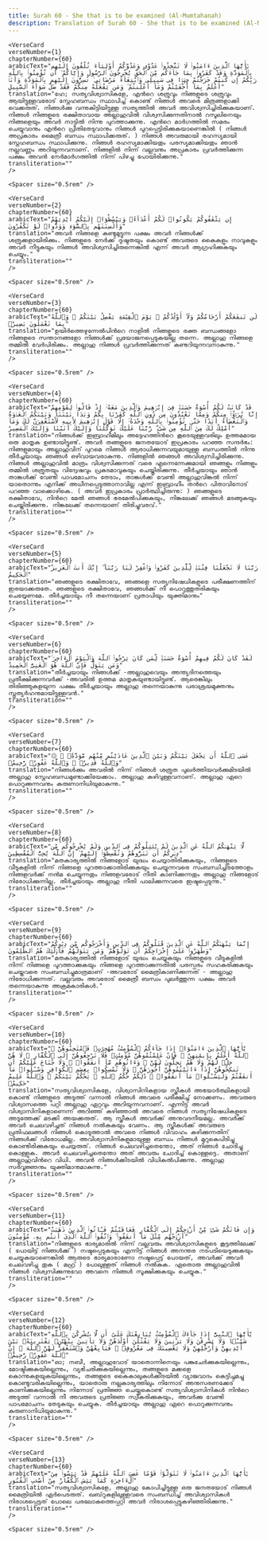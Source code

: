 ```yaml
---
title: Surah 60 - She that is to be examined (Al-Mumtahanah)  
description: Translation of Surah 60 - She that is to be examined (Al-Mumtahanah) in Malayalam
---
```







    <VerseCard 
    verseNumber={1}
    chapterNumber={60}
    arabicText="يَٰٓأَيُّهَا ٱلَّذِينَ ءَامَنُوا۟ لَا تَتَّخِذُوا۟ عَدُوِّى وَعَدُوَّكُمْ أَوْلِيَآءَ تُلْقُونَ إِلَيْهِم بِٱلْمَوَدَّةِ وَقَدْ كَفَرُوا۟ بِمَا جَآءَكُم مِّنَ ٱلْحَقِّ يُخْرِجُونَ ٱلرَّسُولَ وَإِيَّاكُمْ ۙ أَن تُؤْمِنُوا۟ بِٱللَّهِ رَبِّكُمْ إِن كُنتُمْ خَرَجْتُمْ جِهَٰدًۭا فِى سَبِيلِى وَٱبْتِغَآءَ مَرْضَاتِى ۚ تُسِرُّونَ إِلَيْهِم بِٱلْمَوَدَّةِ وَأَنَا۠ أَعْلَمُ بِمَآ أَخْفَيْتُمْ وَمَآ أَعْلَنتُمْ ۚ وَمَن يَفْعَلْهُ مِنكُمْ فَقَدْ ضَلَّ سَوَآءَ ٱلسَّبِيلِ"
    translation="ഹേ; സത്യവിശ്വാസികളേ, എന്‍റെ ശത്രുവും നിങ്ങളുടെ ശത്രുവും ആയിട്ടുള്ളവരോട്‌ സ്നേഹബന്ധം സ്ഥാപിച്ച്‌ കൊണ്ട്‌ നിങ്ങള്‍ അവരെ മിത്രങ്ങളാക്കി വെക്കരുത്‌. നിങ്ങള്‍ക്കു വന്നുകിട്ടിയിട്ടുള്ള സത്യത്തില്‍ അവര്‍ അവിശ്വസിച്ചിരിക്കുകയാണ്‌. നിങ്ങള്‍ നിങ്ങളുടെ രക്ഷിതാവായ അല്ലാഹുവില്‍ വിശ്വസിക്കുന്നതിനാല്‍ റസൂലിനെയും നിങ്ങളെയും അവര്‍ നാട്ടില്‍ നിന്നു പുറത്താക്കുന്നു. എന്‍റെ മാര്‍ഗത്തില്‍ സമരം ചെയ്യുവാനും എന്‍റെ പ്രീതിതേടുവാനും നിങ്ങള്‍ പുറപ്പെട്ടിരിക്കുകയാണെങ്കില്‍ ( നിങ്ങള്‍ അപ്രകാരം മൈത്രീ ബന്ധം സ്ഥാപിക്കരുത്‌. ) നിങ്ങള്‍ അവരുമായി രഹസ്യമായി സ്നേഹബന്ധം സ്ഥാപിക്കുന്നു. നിങ്ങള്‍ രഹസ്യമാക്കിയതും പരസ്യമാക്കിയതും ഞാന്‍ നല്ലവണ്ണം അറിയുന്നവനാണ്‌. നിങ്ങളില്‍ നിന്ന്‌ വല്ലവനും അപ്രകാരം പ്രവര്‍ത്തിക്കുന്ന പക്ഷം അവന്‍ നേര്‍മാര്‍ഗത്തില്‍ നിന്ന്‌ പിഴച്ചു പോയിരിക്കുന്നു."
    transliteration=""
    />

    <Spacer size="0.5rem" />
                
    <VerseCard 
    verseNumber={2}
    chapterNumber={60}
    arabicText="إِن يَثْقَفُوكُمْ يَكُونُوا۟ لَكُمْ أَعْدَآءًۭ وَيَبْسُطُوٓا۟ إِلَيْكُمْ أَيْدِيَهُمْ وَأَلْسِنَتَهُم بِٱلسُّوٓءِ وَوَدُّوا۟ لَوْ تَكْفُرُونَ"
    translation="അവര്‍ നിങ്ങളെ കണ്ടുമുട്ടുന്ന പക്ഷം അവര്‍ നിങ്ങള്‍ക്ക്‌ ശത്രുക്കളായിരിക്കും. നിങ്ങളുടെ നേര്‍ക്ക്‌ ദുഷ്ടതയും കൊണ്ട്‌ അവരുടെ കൈകളും നാവുകളും അവര്‍ നീട്ടുകയും നിങ്ങള്‍ അവിശ്വസിച്ചിരുന്നെങ്കില്‍ എന്ന്‌ അവര്‍ ആഗ്രഹിക്കുകയും ചെയ്യും."
    transliteration=""
    />

    <Spacer size="0.5rem" />
                
    <VerseCard 
    verseNumber={3}
    chapterNumber={60}
    arabicText="لَن تَنفَعَكُمْ أَرْحَامُكُمْ وَلَآ أَوْلَٰدُكُمْ ۚ يَوْمَ ٱلْقِيَٰمَةِ يَفْصِلُ بَيْنَكُمْ ۚ وَٱللَّهُ بِمَا تَعْمَلُونَ بَصِيرٌۭ"
    translation="ഉയിര്‍ത്തെഴുന്നേല്‍പിന്‍റെ നാളില്‍ നിങ്ങളുടെ രക്ത ബന്ധങ്ങളോ നിങ്ങളുടെ സന്താനങ്ങളോ നിങ്ങള്‍ക്ക്‌ പ്രയോജനപ്പെടുകയില്ല തന്നെ. അല്ലാഹു നിങ്ങളെ തമ്മില്‍ വേര്‍പിരിക്കും. അല്ലാഹു നിങ്ങള്‍ പ്രവര്‍ത്തിക്കുന്നത്‌ കണ്ടറിയുന്നവനാകുന്നു."
    transliteration=""
    />

    <Spacer size="0.5rem" />
                
    <VerseCard 
    verseNumber={4}
    chapterNumber={60}
    arabicText="قَدْ كَانَتْ لَكُمْ أُسْوَةٌ حَسَنَةٌۭ فِىٓ إِبْرَٰهِيمَ وَٱلَّذِينَ مَعَهُۥٓ إِذْ قَالُوا۟ لِقَوْمِهِمْ إِنَّا بُرَءَٰٓؤُا۟ مِنكُمْ وَمِمَّا تَعْبُدُونَ مِن دُونِ ٱللَّهِ كَفَرْنَا بِكُمْ وَبَدَا بَيْنَنَا وَبَيْنَكُمُ ٱلْعَدَٰوَةُ وَٱلْبَغْضَآءُ أَبَدًا حَتَّىٰ تُؤْمِنُوا۟ بِٱللَّهِ وَحْدَهُۥٓ إِلَّا قَوْلَ إِبْرَٰهِيمَ لِأَبِيهِ لَأَسْتَغْفِرَنَّ لَكَ وَمَآ أَمْلِكُ لَكَ مِنَ ٱللَّهِ مِن شَىْءٍۢ ۖ رَّبَّنَا عَلَيْكَ تَوَكَّلْنَا وَإِلَيْكَ أَنَبْنَا وَإِلَيْكَ ٱلْمَصِيرُ"
    translation="നിങ്ങള്‍ക്ക്‌ ഇബ്രാഹീമിലും അദ്ദേഹത്തിന്‍റെ കൂടെയുള്ളവരിലും ഉത്തമമായ ഒരു മാതൃക ഉണ്ടായിട്ടുണ്ട്‌. അവര്‍ തങ്ങളുടെ ജനതയോട്‌ ഇപ്രകാരം പറഞ്ഞ സന്ദര്‍ഭം: നിങ്ങളുമായും അല്ലാഹുവിന്‌ പുറമെ നിങ്ങള്‍ ആരാധിക്കുന്നവയുമായുള്ള ബന്ധത്തില്‍ നിന്നു തീര്‍ച്ചയായും ഞങ്ങള്‍ ഒഴിവായവരാകുന്നു. നിങ്ങളില്‍ ഞങ്ങള്‍ അവിശ്വസിച്ചിരിക്കുന്നു. നിങ്ങള്‍ അല്ലാഹുവില്‍ മാത്രം വിശ്വസിക്കുന്നത്‌ വരെ എന്നെന്നേക്കുമായി ഞങ്ങളും നിങ്ങളും തമ്മില്‍ ശത്രുതയും വിദ്വേഷവും പ്രകടമാവുകയും ചെയ്തിരിക്കുന്നു. തീര്‍ച്ചയായും ഞാന്‍ താങ്കള്‍ക്ക്‌ വേണ്ടി പാപമോചനം തേടാം, താങ്കള്‍ക്ക്‌ വേണ്ടി അല്ലാഹുവിങ്കല്‍ നിന്ന്‌ യാതൊന്നും എനിക്ക്‌ അധീനപ്പെടുത്താനാവില്ല എന്ന്‌ ഇബ്രാഹീം തന്‍റെ പിതാവിനോട്‌ പറഞ്ഞ വാക്കൊഴികെ. ( അവര്‍ ഇപ്രകാരം പ്രാര്‍ത്ഥിച്ചിരുന്നു: ) ഞങ്ങളുടെ രക്ഷിതാവേ, നിന്‍റെ മേല്‍ ഞങ്ങള്‍ ഭരമേല്‍പിക്കുകയും, നിങ്കലേക്ക്‌ ഞങ്ങള്‍ മടങ്ങുകയും ചെയ്തിരിക്കുന്നു. നിങ്കലേക്ക്‌ തന്നെയാണ്‌ തിരിച്ചുവരവ്‌."
    transliteration=""
    />

    <Spacer size="0.5rem" />
                
    <VerseCard 
    verseNumber={5}
    chapterNumber={60}
    arabicText="رَبَّنَا لَا تَجْعَلْنَا فِتْنَةًۭ لِّلَّذِينَ كَفَرُوا۟ وَٱغْفِرْ لَنَا رَبَّنَآ ۖ إِنَّكَ أَنتَ ٱلْعَزِيزُ ٱلْحَكِيمُ"
    translation="ഞങ്ങളുടെ രക്ഷിതാവേ, ഞങ്ങളെ സത്യനിഷേധികളുടെ പരീക്ഷണത്തിന്‌ ഇരയാക്കരുതേ. ഞങ്ങളുടെ രക്ഷിതാവേ, ഞങ്ങള്‍ക്ക്‌ നീ പൊറുത്തുതരികയും ചെയ്യേണമേ. തീര്‍ച്ചയായും നീ തന്നെയാണ്‌ പ്രതാപിയും യുക്തിമാനും"
    transliteration=""
    />

    <Spacer size="0.5rem" />
                
    <VerseCard 
    verseNumber={6}
    chapterNumber={60}
    arabicText="لَقَدْ كَانَ لَكُمْ فِيهِمْ أُسْوَةٌ حَسَنَةٌۭ لِّمَن كَانَ يَرْجُوا۟ ٱللَّهَ وَٱلْيَوْمَ ٱلْءَاخِرَ ۚ وَمَن يَتَوَلَّ فَإِنَّ ٱللَّهَ هُوَ ٱلْغَنِىُّ ٱلْحَمِيدُ"
    translation="തീര്‍ച്ചയായും നിങ്ങള്‍ക്ക്‌ -അല്ലാഹുവെയും അന്ത്യദിനത്തെയും പ്രതീക്ഷിക്കുന്നവര്‍ക്ക്‌ -അവരില്‍ ഉത്തമ മാതൃകയുണ്ടായിട്ടുണ്ട്‌. ആരെങ്കിലും തിരിഞ്ഞുകളയുന്ന പക്ഷം തീര്‍ച്ചയായും അല്ലാഹു തന്നെയാകുന്നു പരാശ്രയമുക്തനും സ്തുത്യര്‍ഹനുമായിട്ടുള്ളവന്‍."
    transliteration=""
    />

    <Spacer size="0.5rem" />
                
    <VerseCard 
    verseNumber={7}
    chapterNumber={60}
    arabicText="۞ عَسَى ٱللَّهُ أَن يَجْعَلَ بَيْنَكُمْ وَبَيْنَ ٱلَّذِينَ عَادَيْتُم مِّنْهُم مَّوَدَّةًۭ ۚ وَٱللَّهُ قَدِيرٌۭ ۚ وَٱللَّهُ غَفُورٌۭ رَّحِيمٌۭ"
    translation="നിങ്ങള്‍ക്കും അവരില്‍ നിന്ന്‌ നിങ്ങള്‍ ശത്രുത പുലര്‍ത്തിയവര്‍ക്കുമിടയില്‍ അല്ലാഹു സ്നേഹബന്ധമുണ്ടാക്കിയേക്കാം. അല്ലാഹു കഴിവുള്ളവനാണ്‌. അല്ലാഹു ഏറെ പൊറുക്കുന്നവനും കരുണാനിധിയുമാകുന്നു."
    transliteration=""
    />

    <Spacer size="0.5rem" />
                
    <VerseCard 
    verseNumber={8}
    chapterNumber={60}
    arabicText="لَّا يَنْهَىٰكُمُ ٱللَّهُ عَنِ ٱلَّذِينَ لَمْ يُقَٰتِلُوكُمْ فِى ٱلدِّينِ وَلَمْ يُخْرِجُوكُم مِّن دِيَٰرِكُمْ أَن تَبَرُّوهُمْ وَتُقْسِطُوٓا۟ إِلَيْهِمْ ۚ إِنَّ ٱللَّهَ يُحِبُّ ٱلْمُقْسِطِينَ"
    translation="മതകാര്യത്തില്‍ നിങ്ങളോട്‌ യുദ്ധം ചെയ്യാതിരിക്കുകയും, നിങ്ങളുടെ വീടുകളില്‍ നിന്ന്‌ നിങ്ങളെ പുറത്താക്കാതിരിക്കുകയും ചെയ്യുന്നവരെ സംബന്ധിച്ചിടത്തോളം നിങ്ങളവര്‍ക്ക്‌ നന്‍മ ചെയ്യുന്നതും നിങ്ങളവരോട്‌ നീതി കാണിക്കുന്നതും അല്ലാഹു നിങ്ങളോട്‌ നിരോധിക്കുന്നില്ല. തീര്‍ച്ചയായും അല്ലാഹു നീതി പാലിക്കുന്നവരെ ഇഷ്ടപ്പെടുന്നു."
    transliteration=""
    />

    <Spacer size="0.5rem" />
                
    <VerseCard 
    verseNumber={9}
    chapterNumber={60}
    arabicText="إِنَّمَا يَنْهَىٰكُمُ ٱللَّهُ عَنِ ٱلَّذِينَ قَٰتَلُوكُمْ فِى ٱلدِّينِ وَأَخْرَجُوكُم مِّن دِيَٰرِكُمْ وَظَٰهَرُوا۟ عَلَىٰٓ إِخْرَاجِكُمْ أَن تَوَلَّوْهُمْ ۚ وَمَن يَتَوَلَّهُمْ فَأُو۟لَٰٓئِكَ هُمُ ٱلظَّٰلِمُونَ"
    translation="മതകാര്യത്തില്‍ നിങ്ങളോട്‌ യുദ്ധം ചെയ്യുകയും നിങ്ങളുടെ വീടുകളില്‍ നിന്ന്‌ നിങ്ങളെ പുറത്താക്കുകയും നിങ്ങളെ പുറത്താക്കുന്നതില്‍ പരസ്പരം സഹകരിക്കുകയും ചെയ്തവരെ സംബന്ധിച്ചുമാത്രമാണ്‌ -അവരോട്‌ മൈത്രികാണിക്കുന്നത്‌ - അല്ലാഹു നിരോധിക്കുന്നത്‌. വല്ലവരും അവരോട്‌ മൈത്രീ ബന്ധം പുലര്‍ത്തുന്ന പക്ഷം അവര്‍ തന്നെയാകുന്നു അക്രമകാരികള്‍."
    transliteration=""
    />

    <Spacer size="0.5rem" />
                
    <VerseCard 
    verseNumber={10}
    chapterNumber={60}
    arabicText="يَٰٓأَيُّهَا ٱلَّذِينَ ءَامَنُوٓا۟ إِذَا جَآءَكُمُ ٱلْمُؤْمِنَٰتُ مُهَٰجِرَٰتٍۢ فَٱمْتَحِنُوهُنَّ ۖ ٱللَّهُ أَعْلَمُ بِإِيمَٰنِهِنَّ ۖ فَإِنْ عَلِمْتُمُوهُنَّ مُؤْمِنَٰتٍۢ فَلَا تَرْجِعُوهُنَّ إِلَى ٱلْكُفَّارِ ۖ لَا هُنَّ حِلٌّۭ لَّهُمْ وَلَا هُمْ يَحِلُّونَ لَهُنَّ ۖ وَءَاتُوهُم مَّآ أَنفَقُوا۟ ۚ وَلَا جُنَاحَ عَلَيْكُمْ أَن تَنكِحُوهُنَّ إِذَآ ءَاتَيْتُمُوهُنَّ أُجُورَهُنَّ ۚ وَلَا تُمْسِكُوا۟ بِعِصَمِ ٱلْكَوَافِرِ وَسْـَٔلُوا۟ مَآ أَنفَقْتُمْ وَلْيَسْـَٔلُوا۟ مَآ أَنفَقُوا۟ ۚ ذَٰلِكُمْ حُكْمُ ٱللَّهِ ۖ يَحْكُمُ بَيْنَكُمْ ۚ وَٱللَّهُ عَلِيمٌ حَكِيمٌۭ"
    translation="സത്യവിശ്വാസികളേ, വിശ്വാസിനികളായ സ്ത്രീകള്‍ അഭയാര്‍ത്ഥികളായി കൊണ്ട്‌ നിങ്ങളുടെ അടുത്ത്‌ വന്നാല്‍ നിങ്ങള്‍ അവരെ പരീക്ഷിച്ച്‌ നോക്കണം. അവരുടെ വിശ്വാസത്തെ പറ്റി അല്ലാഹു ഏറ്റവും അറിയുന്നവനാണ്‌. എന്നിട്ട്‌ അവര്‍ വിശ്വാസിനികളാണെന്ന്‌ അറിഞ്ഞ്‌ കഴിഞ്ഞാല്‍ അവരെ നിങ്ങള്‍ സത്യനിഷേധികളുടെ അടുത്തേക്ക്‌ മടക്കി അയക്കരുത്‌. ആ സ്ത്രീകള്‍ അവര്‍ക്ക്‌ അനുവദനീയമല്ല. അവര്‍ക്ക്‌ അവര്‍ ചെലവഴിച്ചത്‌ നിങ്ങള്‍ നല്‍കുകയും വേണം. ആ സ്ത്രീകള്‍ക്ക്‌ അവരുടെ പ്രതിഫലങ്ങള്‍ നിങ്ങള്‍ കൊടുത്താല്‍ അവരെ നിങ്ങള്‍ വിവാഹം കഴിക്കുന്നതിന്‌ നിങ്ങള്‍ക്ക്‌ വിരോധമില്ല. അവിശ്വാസിനികളുമായുള്ള ബന്ധം നിങ്ങള്‍ മുറുകെപിടിച്ചു കൊണ്ടിരിക്കുകയും ചെയ്യരുത്‌. നിങ്ങള്‍ ചെലവഴിച്ചതെന്തോ, അത്‌ നിങ്ങള്‍ ചോദിച്ചു കൊള്ളുക. അവര്‍ ചെലവഴിച്ചതെന്തോ അത്‌ അവരും ചോദിച്ച്‌ കൊള്ളട്ടെ. അതാണ്‌ അല്ലാഹുവിന്‍റെ വിധി. അവന്‍ നിങ്ങള്‍ക്കിടയില്‍ വിധികല്‍പിക്കുന്നു. അല്ലാഹു സര്‍വ്വജ്ഞനും യുക്തിമാനുമാകുന്നു."
    transliteration=""
    />

    <Spacer size="0.5rem" />
                
    <VerseCard 
    verseNumber={11}
    chapterNumber={60}
    arabicText="وَإِن فَاتَكُمْ شَىْءٌۭ مِّنْ أَزْوَٰجِكُمْ إِلَى ٱلْكُفَّارِ فَعَاقَبْتُمْ فَـَٔاتُوا۟ ٱلَّذِينَ ذَهَبَتْ أَزْوَٰجُهُم مِّثْلَ مَآ أَنفَقُوا۟ ۚ وَٱتَّقُوا۟ ٱللَّهَ ٱلَّذِىٓ أَنتُم بِهِۦ مُؤْمِنُونَ"
    translation="നിങ്ങളുടെ ഭാര്യമാരില്‍ നിന്ന്‌ വല്ലവരും അവിശ്വാസികളുടെ കൂട്ടത്തിലേക്ക്‌ ( പോയിട്ട്‌ നിങ്ങള്‍ക്ക്‌ ) നഷ്ടപ്പെടുകയും എന്നിട്ട്‌ നിങ്ങള്‍ അനന്തര നടപടിയെടുക്കുകയും ചെയ്യുകയാണെങ്കില്‍ ആരുടെ ഭാര്യമാരാണോ നഷ്ടപ്പെട്ട്‌ പോയത്‌, അവര്‍ക്ക്‌ അവര്‍ ചെലവഴിച്ച തുക ( മഹ്ര് ) പോലുള്ളത്‌ നിങ്ങള്‍ നല്‍കുക. ഏതൊരു അല്ലാഹുവില്‍ നിങ്ങള്‍ വിശ്വസിക്കുന്നുവോ അവനെ നിങ്ങള്‍ സൂക്ഷിക്കുകയും ചെയ്യുക."
    transliteration=""
    />

    <Spacer size="0.5rem" />
                
    <VerseCard 
    verseNumber={12}
    chapterNumber={60}
    arabicText="يَٰٓأَيُّهَا ٱلنَّبِىُّ إِذَا جَآءَكَ ٱلْمُؤْمِنَٰتُ يُبَايِعْنَكَ عَلَىٰٓ أَن لَّا يُشْرِكْنَ بِٱللَّهِ شَيْـًۭٔا وَلَا يَسْرِقْنَ وَلَا يَزْنِينَ وَلَا يَقْتُلْنَ أَوْلَٰدَهُنَّ وَلَا يَأْتِينَ بِبُهْتَٰنٍۢ يَفْتَرِينَهُۥ بَيْنَ أَيْدِيهِنَّ وَأَرْجُلِهِنَّ وَلَا يَعْصِينَكَ فِى مَعْرُوفٍۢ ۙ فَبَايِعْهُنَّ وَٱسْتَغْفِرْ لَهُنَّ ٱللَّهَ ۖ إِنَّ ٱللَّهَ غَفُورٌۭ رَّحِيمٌۭ"
    translation="ഓ; നബീ, അല്ലാഹുവോട്‌ യാതൊന്നിനെയും പങ്കുചേര്‍ക്കുകയില്ലെന്നും, മോഷ്ടിക്കുകയില്ലെന്നും, വ്യഭിചരിക്കുകയില്ലെന്നും, തങ്ങളുടെ മക്കളെ കൊന്നുകളയുകയില്ലെന്നും, തങ്ങളുടെ കൈകാലുകള്‍ക്കിടയില്‍ വ്യാജവാദം കെട്ടിച്ചമച്ചു കൊണ്ടുവരികയില്ലെന്നും, യാതൊരു നല്ലകാര്യത്തിലും നിന്നോട്‌ അനുസരണക്കേട്‌ കാണിക്കുകയില്ലെന്നും നിന്നോട്‌ പ്രതിജ്ഞ ചെയ്തുകൊണ്ട്‌ സത്യവിശ്വാസിനികള്‍ നിന്‍റെ അടുത്ത്‌ വന്നാല്‍ നീ അവരുടെ പ്രതിജ്ഞ സ്വീകരിക്കുകയും, അവര്‍ക്കു വേണ്ടി പാപമോചനം തേടുകയും ചെയ്യുക. തീര്‍ച്ചയായും അല്ലാഹു ഏറെ പൊറുക്കുന്നവനും കരുണാനിധിയുമാകുന്നു."
    transliteration=""
    />

    <Spacer size="0.5rem" />
                
    <VerseCard 
    verseNumber={13}
    chapterNumber={60}
    arabicText="يَٰٓأَيُّهَا ٱلَّذِينَ ءَامَنُوا۟ لَا تَتَوَلَّوْا۟ قَوْمًا غَضِبَ ٱللَّهُ عَلَيْهِمْ قَدْ يَئِسُوا۟ مِنَ ٱلْءَاخِرَةِ كَمَا يَئِسَ ٱلْكُفَّارُ مِنْ أَصْحَٰبِ ٱلْقُبُورِ"
    translation="സത്യവിശ്വാസികളേ, അല്ലാഹു കോപിച്ചിട്ടുള്ള ഒരു ജനതയോട്‌ നിങ്ങള്‍ മൈത്രിയില്‍ ഏര്‍പെടരുത്‌. ഖബ്‌റുകളിലുള്ളവരെ സംബന്ധിച്ച്‌ അവിശ്വാസികള്‍ നിരാശപ്പെട്ടത്‌ പോലെ പരലോകത്തെപ്പറ്റി അവര്‍ നിരാശപ്പെട്ടുകഴിഞ്ഞിരിക്കുന്നു."
    transliteration=""
    />

    <Spacer size="0.5rem" />
                